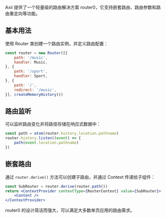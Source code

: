 Axii 提供了一个轻量级的路由解决方案 router0，它支持嵌套路由、路由参数和路由重定向等功能。

## 基本用法

使用 Router 类创建一个路由实例，并定义路由配置：

```jsx
const router = new Router([{
    path: '/music',
    handler: Music,
}, {
    path: '/sport',
    handler: Sport,
}, {
    path: '/',
    redirect: '/music',
}], createMemoryHistory())
```

## 路由监听

可以监听路由变化并将路径存储在响应式数据中：

```jsx
const path = atom(router.history.location.pathname)
router.history.listen((event) => {
    path(event.location.pathname)
})
```

## 嵌套路由

通过 `router.derive()` 方法可以创建子路由，并通过 Context 传递给子组件：

```jsx
const SubRouter = router.derive(router.path())
return <ContextProvider contextType={RouterContext} value={SubRouter}>
    <Content />
</ContextProvider>
```

router0 的设计简洁而强大，可以满足大多数单页应用的路由需求。 